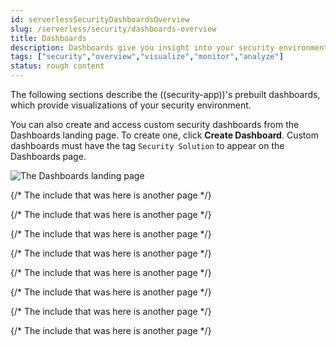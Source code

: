 ```yaml
---
id: serverlessSecurityDashboardsOverview
slug: /serverless/security/dashboards-overview
title: Dashboards
description: Dashboards give you insight into your security environment.
tags: ["security","overview","visualize","monitor","analyze"]
status: rough content
---
```



<RoughContent />

<div id="dashboards-overview"></div>

The following sections describe the ((security-app))'s prebuilt dashboards, which provide visualizations of your security environment.

You can also create and access custom security dashboards from the Dashboards landing page. To create one, click **Create Dashboard**. Custom dashboards must have the tag `Security Solution` to appear on the Dashboards page.

![The Dashboards landing page](../images/dashboards-overview/-dashboards-dashboards-landing-page.png)

{/* The include that was here is another page */}

{/* The include that was here is another page */}

{/* The include that was here is another page */}

{/* The include that was here is another page */}

{/* The include that was here is another page */}

{/* The include that was here is another page */}

{/* The include that was here is another page */}

{/* The include that was here is another page */}

